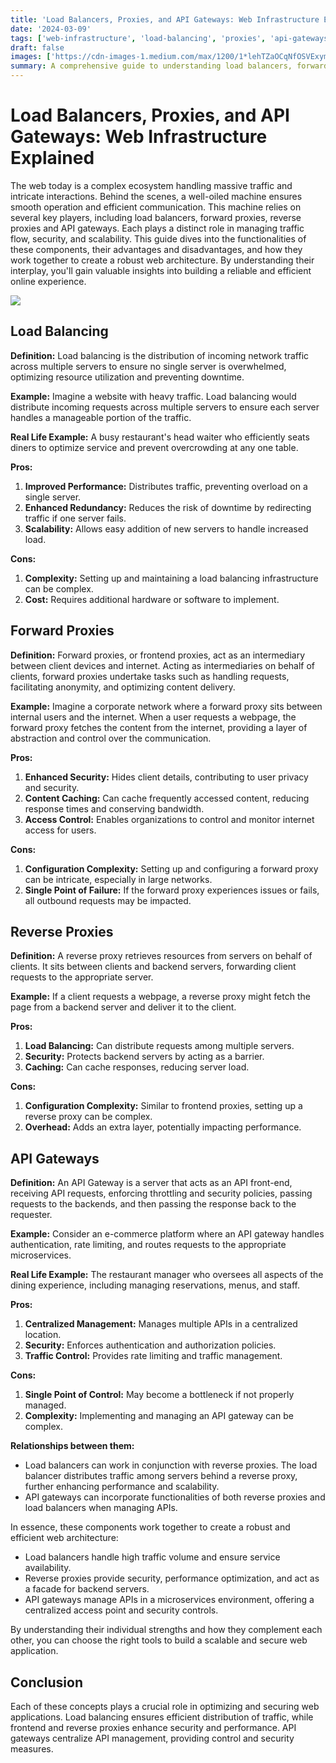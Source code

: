 ```yaml
---
title: 'Load Balancers, Proxies, and API Gateways: Web Infrastructure Explained'
date: '2024-03-09'
tags: ['web-infrastructure', 'load-balancing', 'proxies', 'api-gateways', 'system-design']
draft: false
images: ['https://cdn-images-1.medium.com/max/1200/1*lehTZaOCqNfOSVExym5fJQ.jpeg']
summary: A comprehensive guide to understanding load balancers, forward proxies, reverse proxies, and API gateways in web infrastructure, their roles, benefits, and how they work together to create robust systems.
---
```


# Load Balancers, Proxies, and API Gateways: Web Infrastructure Explained

The web today is a complex ecosystem handling massive traffic and intricate interactions. Behind the scenes, a well-oiled machine ensures smooth operation and efficient communication. This machine relies on several key players, including load balancers, forward proxies, reverse proxies and API gateways. Each plays a distinct role in managing traffic flow, security, and scalability. This guide dives into the functionalities of these components, their advantages and disadvantages, and how they work together to create a robust web architecture. By understanding their interplay, you'll gain valuable insights into building a reliable and efficient online experience.

![](https://cdn-images-1.medium.com/max/800/1*-zc_fV1CA5Tix2B93P76nA.gif)

## Load Balancing

**Definition:** Load balancing is the distribution of incoming network traffic across multiple servers to ensure no single server is overwhelmed, optimizing resource utilization and preventing downtime.

**Example:** Imagine a website with heavy traffic. Load balancing would distribute incoming requests across multiple servers to ensure each server handles a manageable portion of the traffic.

**Real Life Example:** A busy restaurant's head waiter who efficiently seats diners to optimize service and prevent overcrowding at any one table.

**Pros:**

1. **Improved Performance:** Distributes traffic, preventing overload on a single server.
2. **Enhanced Redundancy:** Reduces the risk of downtime by redirecting traffic if one server fails.
3. **Scalability:** Allows easy addition of new servers to handle increased load.

**Cons:**

1. **Complexity:** Setting up and maintaining a load balancing infrastructure can be complex.
2. **Cost:** Requires additional hardware or software to implement.

## Forward Proxies

**Definition:** Forward proxies, or frontend proxies, act as an intermediary between client devices and internet. Acting as intermediaries on behalf of clients, forward proxies undertake tasks such as handling requests, facilitating anonymity, and optimizing content delivery.

**Example:** Imagine a corporate network where a forward proxy sits between internal users and the internet. When a user requests a webpage, the forward proxy fetches the content from the internet, providing a layer of abstraction and control over the communication.

**Pros:**

1. **Enhanced Security:** Hides client details, contributing to user privacy and security.
2. **Content Caching:** Can cache frequently accessed content, reducing response times and conserving bandwidth.
3. **Access Control:** Enables organizations to control and monitor internet access for users.

**Cons:**

1. **Configuration Complexity:** Setting up and configuring a forward proxy can be intricate, especially in large networks.
2. **Single Point of Failure:** If the forward proxy experiences issues or fails, all outbound requests may be impacted.

## Reverse Proxies

**Definition:** A reverse proxy retrieves resources from servers on behalf of clients. It sits between clients and backend servers, forwarding client requests to the appropriate server.

**Example:** If a client requests a webpage, a reverse proxy might fetch the page from a backend server and deliver it to the client.

**Pros:**

1. **Load Balancing:** Can distribute requests among multiple servers.
2. **Security:** Protects backend servers by acting as a barrier.
3. **Caching:** Can cache responses, reducing server load.

**Cons:**

1. **Configuration Complexity:** Similar to frontend proxies, setting up a reverse proxy can be complex.
2. **Overhead:** Adds an extra layer, potentially impacting performance.

## API Gateways

**Definition:** An API Gateway is a server that acts as an API front-end, receiving API requests, enforcing throttling and security policies, passing requests to the backends, and then passing the response back to the requester.

**Example:** Consider an e-commerce platform where an API gateway handles authentication, rate limiting, and routes requests to the appropriate microservices.

**Real Life Example:** The restaurant manager who oversees all aspects of the dining experience, including managing reservations, menus, and staff.

**Pros:**

1. **Centralized Management:** Manages multiple APIs in a centralized location.
2. **Security:** Enforces authentication and authorization policies.
3. **Traffic Control:** Provides rate limiting and traffic management.

**Cons:**

1. **Single Point of Control:** May become a bottleneck if not properly managed.
2. **Complexity:** Implementing and managing an API gateway can be complex.

**Relationships between them:**

- Load balancers can work in conjunction with reverse proxies. The load balancer distributes traffic among servers behind a reverse proxy, further enhancing performance and scalability.
- API gateways can incorporate functionalities of both reverse proxies and load balancers when managing APIs.

In essence, these components work together to create a robust and efficient web architecture:

- Load balancers handle high traffic volume and ensure service availability.
- Reverse proxies provide security, performance optimization, and act as a facade for backend servers.
- API gateways manage APIs in a microservices environment, offering a centralized access point and security controls.

By understanding their individual strengths and how they complement each other, you can choose the right tools to build a scalable and secure web application.

## Conclusion

Each of these concepts plays a crucial role in optimizing and securing web applications. Load balancing ensures efficient distribution of traffic, while frontend and reverse proxies enhance security and performance. API gateways centralize API management, providing control and security measures.

